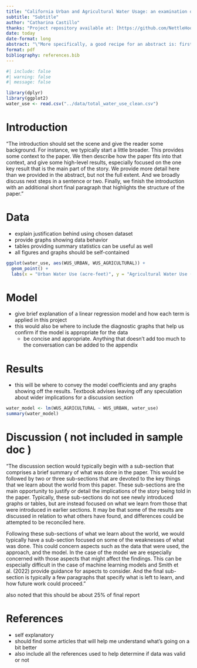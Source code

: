 ```yaml
---
title: "California Urban and Agricultural Water Usage: an examination of the use of urban water usage to predict agricultural water usage"
subtitle: "Subtitle"
author: "Catharina Castillo"
thanks: "Project repository available at: [https://github.com/NettleHook/Groundwater_Project.git](https://github.com/NettleHook/Groundwater_Project.git)."
date: today
date-format: long
abstract: "\"More specifically, a good recipe for an abstract is: first sentence: specify the general area of the paper and encourage the reader; second sentence: specify the dataset and methods at a general level; third sentence: specify the headline result; and a fourth sentence about implications\""
format: pdf
bibliography: references.bib
---
```


```r
#| include: false
#| warning: false
#| message: false

library(dplyr)
library(ggplot2)
water_use <- read.csv("../data/total_water_use_clean.csv")
```

# Introduction

"The introduction should set the scene and give the reader some background. For instance, we typically start a little broader. This provides some context to the paper. We then describe how the paper fits into that context, and give some high-level results, especially focused on the one key result that is the main part of the story. We provide more detail here than we provided in the abstract, but not the full extent. And we broadly discuss next steps in a sentence or two. Finally, we finish the introduction with an additional short final paragraph that highlights the structure of the paper."

# Data
- explain justification behind using chosen dataset
- provide graphs showing data behavior
- tables providing summary statistics can be useful as well
- all figures and graphs should be self-contained
```r
ggplot(water_use, aes(WUS_URBAN, WUS_AGRICULTURAL)) +
  geom_point() +
  labs(x = "Urban Water Use (acre-feet)", y = "Agricultural Water Use (acre-feet)")
```


# Model
- give brief explanation of a linear regression model and how each term is applied in this project
- this would also be where to include the diagnostic graphs that help us confirm if the model is appropriate for the data
   - be concise and appropriate. Anything that doesn't add too much to the conversation can be added to the appendix

# Results

- this will be where to convey the model coefficients and any graphs showing off the results. Textbook advises leaving off any speculation about wider implications for a discussion section
```r
water_model <- lm(WUS_AGRICULTURAL ~ WUS_URBAN, water_use)
summary(water_model)
```

# Discussion ( not included in sample doc )

"The discussion section would typically begin with a sub-section that comprises a brief summary of what was done in the paper. This would be followed by two or three sub-sections that are devoted to the key things that we learn about the world from this paper. These sub-sections are the main opportunity to justify or detail the implications of the story being told in the paper. Typically, these sub-sections do not see newly introduced graphs or tables, but are instead focused on what we learn from those that were introduced in earlier sections. It may be that some of the results are discussed in relation to what others have found, and differences could be attempted to be reconciled here.

Following these sub-sections of what we learn about the world, we would typically have a sub-section focused on some of the weaknesses of what was done. This could concern aspects such as the data that were used, the approach, and the model. In the case of the model we are especially concerned with those aspects that might affect the findings. This can be especially difficult in the case of machine learning models and Smith et al. (2022) provide guidance for aspects to consider. And the final sub-section is typically a few paragraphs that specify what is left to learn, and how future work could proceed."

also noted that this should be about 25% of final report

# References
- self explanatory
- should find some articles that will help me understand what's going on a bit better
- also include all the references used to help determine if data was valid or not
